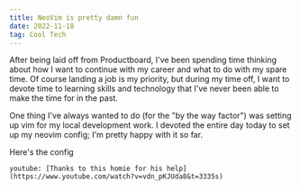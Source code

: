 ```yaml
---
title: NeoVim is pretty damn fun
date: 2022-11-18
tag: Cool Tech
---
```


After being laid off from Productboard, I've been spending time thinking about how I want to continue with my career and what to do with my spare time.
Of course landing a job is my priority, but during my time off, I want to devote time to learning skills and technology that I've never 
been able to make the time for in the past. 

One thing I've always wanted to do (for the "by the way factor") was setting up vim for my local development work. I devoted the entire day 
today to set up my neovim config; I'm pretty happy with it so far. 

<TextLink href="https://github.com/tearingItUp786/nvim-config">Here's the config</TextLink>

`youtube: [Thanks to this homie for his help](https://www.youtube.com/watch?v=vdn_pKJUda8&t=3335s)`

